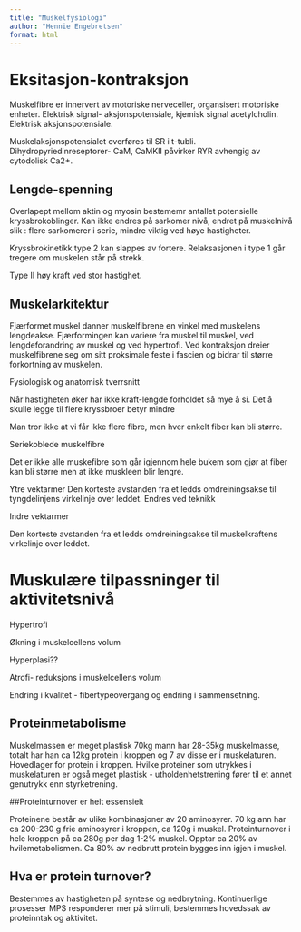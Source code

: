 ```yaml
---
title: "Muskelfysiologi"
author: "Hennie Engebretsen"
format: html
---
```


# Eksitasjon-kontraksjon

Muskelfibre er innervert av motoriske nerveceller, organsisert motoriske enheter. Elektrisk signal- aksjonspotensiale, kjemisk signal acetylcholin. Elektrisk aksjonspotensiale.

Muskelaksjonspotensialet overføres til SR i t-tubli. Dihydropyriedinreseptorer- CaM, CaMKII påvirker RYR avhengig av cytodolisk Ca2+.

## Lengde-spenning

Overlapept mellom aktin og myosin bestememr antallet potensielle kryssbrokoblinger. Kan ikke endres på sarkomer nivå, endret på muskelnivå slik : flere sarkomerer i serie, mindre viktig ved høye hastigheter.

Kryssbrokinetikk type 2 kan slappes av fortere. Relaksasjonen i type 1 går tregere om muskelen står på strekk.

Type II høy kraft ved stor hastighet.

## Muskelarkitektur

Fjærformet muskel danner muskelfibrene en vinkel med muskelens lengdeakse. Fjærformingen kan variere fra muskel til muskel, ved lengdeforandring av muskel og ved hypertrofi. Ved kontraksjon dreier muskelfibrene seg om sitt proksimale feste i fascien og bidrar til større forkortning av muskelen.

Fysiologisk og anatomisk tverrsnitt

Når hastigheten øker har ikke kraft-lengde forholdet så mye å si. Det å skulle legge til flere kryssbroer betyr mindre

Man tror ikke at vi får ikke flere fibre, men hver enkelt fiber kan bli større.

Seriekoblede muskelfibre

Det er ikke alle muskefibre som går igjennom hele bukem som gjør at fiber kan bli større men at ikke muskleen blir lengre.

Ytre vektarmer Den korteste avstanden fra et ledds omdreiningsakse til tyngdelinjens virkelinje over leddet. Endres ved teknikk

Indre vektarmer

Den korteste avstanden fra et ledds omdreiningsakse til muskelkraftens virkelinje over leddet.

# Muskulære tilpassninger til aktivitetsnivå

Hypertrofi

Økning i muskelcellens volum

Hyperplasi??

Atrofi- reduksjons i muskelcellens volum

Endring i kvalitet - fibertypeovergang og endring i sammensetning.


## Proteinmetabolisme

Muskelmassen er meget plastisk 70kg mann har 28-35kg muskelmasse, totalt har han ca 12kg protein i kroppen og 7 av disse er i muskelaturen. Hovedlager for protein i kroppen.
Hvilke proteiner som utrykkes i muskelaturen er også meget plastisk - utholdenhetstrening fører til et annet genutrykk enn styrketrening.

##Proteinturnover er helt essensielt 

Proteinene består av ulike kombinasjoner av 20 aminosyrer. 70 kg ann har ca 200-230 g frie aminosyrer i kroppen, ca 120g i muskel. Proteinturnover i hele kroppen på ca 280g per dag 1-2% muskel. Opptar ca 20% av hvilemetabolismen. Ca 80% av nedbrutt protein bygges inn igjen i muskel. 

## Hva er protein turnover?

Bestemmes av hastigheten på syntese og nedbrytning. Kontinuerlige prosesser MPS responderer mer på stimuli, bestemmes hovedssak av proteinntak og aktivitet. 



